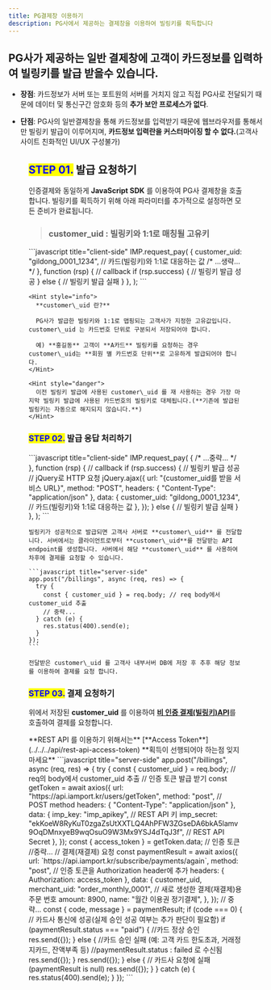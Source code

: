 ```yaml
---
title: PG결제창 이용하기
description: PG사에서 제공하는 결제창을 이용하여 빌링키를 획득합니다
---
```



## PG사가 제공하는 일반 결제창에 고객이 카드정보를 입력하여 빌링키를 발급 받을수 있습니다.

- **장점**: 카드정보가 서버 또는 포트원의 서버를 거치지 않고 직접 PG사로 전달되기 때문에 데이터 및 통신구간 암호화 등의 **추가 보안 프로세스가 없다**.

- **단점**: PG사의 일반결제창을 통해 카드정보를 입력받기 때문에 웹브라우저를 통해서만 빌링키 발급이 이루어지며,
  **카드정보 입력란을 커스터마이징 할 수 없다.**(고객사 사이트 친화적인 UI/UX 구성불가)

<Figure src="/gitbook-assets/ko/image (269).png" caption="PG사 카드정보 획득 결제창 예제" />

## <mark style="color:blue;">**STEP 01.**</mark> 발급 요청하기

인증결제와 동일하게 **JavaScript SDK** 를 이용하여 PG사 결제창을 호출합니다.
빌링키를 획득하기 위해 아래 파라미터를 추가적으로 설정하면 모든 준비가 완료됩니다.

> ### customer\_uid : 빌링키와 1:1로 매칭될 고유키

<Tabs>
  <Tab title="JavaScript">
    ```javascript title="client-side"
    IMP.request_pay(
      {
        customer_uid: "gildong_0001_1234", // 카드(빌링키)와 1:1로 대응하는 값
        /* ...생략... */
      },
      function (rsp) {
        // callback
        if (rsp.success) {
          // 빌링키 발급 성공
        } else {
          // 빌링키 발급 실패
        }
      },
    );
    ```

    <Hint style="info">
      **customer\_uid 란?**

      PG사가 발급한 빌링키와 1:1로 맵핑되는 고객사가 지정한 고유값입니다. customer\_uid 는 카드번호 단위로 구분되서 저장되어야 합니다.

      예) **홍길동** 고객이 **A카드** 빌링키를 요청하는 경우 customer\_uid는 **회원 별 카드번호 단위**로 고유하게 발급되어야 합니다.
    </Hint>

    <Hint style="danger">
      이전 빌링키 발급에 사용된 customer\_uid 를 재 사용하는 경우 가장 마지막 빌링키 발급에 사용된 카드번호의 빌링키로 대체됩니다.(**기존에 발급된 빌링키는 자동으로 해지되지 않습니다.**)
    </Hint>
  </Tab>
</Tabs>

### <mark style="color:blue;">**STEP 02.**</mark> 발급 응답 처리하기

<Tabs>
  <Tab title="JavaScript">
    ```javascript title="client-side"
    IMP.request_pay(
      {
        /* ...중략... */
      },
      function (rsp) {
        // callback
        if (rsp.success) {
          // 빌링키 발급 성공
          // jQuery로 HTTP 요청
          jQuery.ajax({
            url: "{customer_uid를 받을 서비스 URL}",
            method: "POST",
            headers: { "Content-Type": "application/json" },
            data: {
              customer_uid: "gildong_0001_1234", // 카드(빌링키)와 1:1로 대응하는 값
            },
          });
        } else {
          // 빌링키 발급 실패
        }
      },
    );
    ```

    빌링키가 성공적으로 발급되면 고객사 서버로 **customer\_uid** 를 전달합니다. 서버에서는 클라이언트로부터 **customer\_uid**를 전달받는 API endpoint를 생성합니다. 서버에서 해당 **customer\_uid** 를 사용하여 차후에 결제를 요청할 수 있습니다.

    ```javascript title="server-side"
    app.post("/billings", async (req, res) => {
      try {
        const { customer_uid } = req.body; // req body에서 customer_uid 추출
        // 중략...
      } catch (e) {
        res.status(400).send(e);
      }
    });
    ```

    전달받은 customer\_uid 를 고객사 내부서버 DB에 저장 후 추후 해당 정보를 이용하여 결제를 요청 합니다.
  </Tab>
</Tabs>

### <mark style="color:blue;">**STEP 03.**</mark> 결제 요청하기

위에서 저장된 **customer\_uid** 를 이용하여 [**비 인증 결제(빌링키)API**](../../../api/api-4/api)를 호출하여 결제를 요청합니다.

<Hint style="success">
  **REST API 를 이용하기 위해서는** [**Access Token**](../../../api/rest-api-access-token) **획득이 선행되어야 하는점 잊지 마세요**
</Hint>

<Tabs>
  <Tab title="Node.js">
    ```javascript title="server-side"
    app.post("/billings", async (req, res) => {
      try {
        const { customer_uid } = req.body; // req의 body에서 customer_uid 추출
        // 인증 토큰 발급 받기
        const getToken = await axios({
          url: "https://api.iamport.kr/users/getToken",
          method: "post", // POST method
          headers: { "Content-Type": "application/json" },
          data: {
            imp_key: "imp_apikey", // REST API 키
            imp_secret:
              "ekKoeW8RyKuT0zgaZsUtXXTLQ4AhPFW3ZGseDA6bkA5lamv9OqDMnxyeB9wqOsuO9W3Mx9YSJ4dTqJ3f", // REST API Secret
          },
        });
        const { access_token } = getToken.data; // 인증 토큰
        //중략...
        // 결제(재결제) 요청
        const paymentResult = await axios({
          url: `https://api.iamport.kr/subscribe/payments/again`,
          method: "post",
          // 인증 토큰을 Authorization header에 추가
          headers: { Authorization: access_token },
          data: {
            customer_uid,
            merchant_uid: "order_monthly_0001", // 새로 생성한 결제(재결제)용 주문 번호
            amount: 8900,
            name: "월간 이용권 정기결제",
          },
        });
        // 중략...
        const { code, message } = paymentResult;
        if (code === 0) {
          // 카드사 통신에 성공(실제 승인 성공 여부는 추가 판단이 필요함)
          if (paymentResult.status === "paid") {
            //카드 정상 승인
            res.send({});
          } else {
            //카드 승인 실패 (예: 고객 카드 한도초과, 거래정지카드, 잔액부족 등)
            //paymentResult.status : failed 로 수신됨
            res.send({});
          }
          res.send({});
        } else {
          // 카드사 요청에 실패 (paymentResult is null)
          res.send({});
        }
      } catch (e) {
        res.status(400).send(e);
      }
    });
    ```
  </Tab>
</Tabs>
